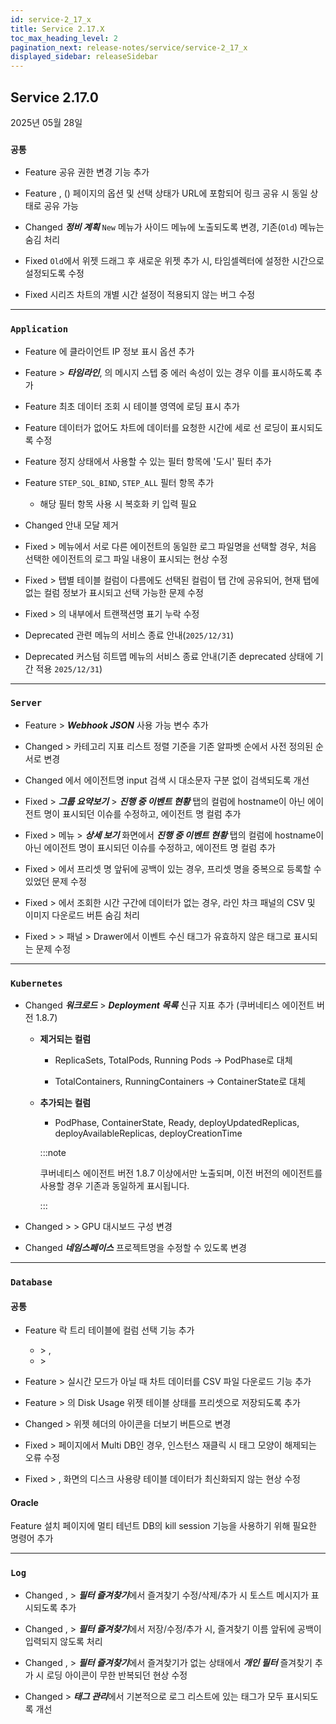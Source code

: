 ```yaml
---
id: service-2_17_x
title: Service 2.17.X
toc_max_heading_level: 2
pagination_next: release-notes/service/service-2_17_x
displayed_sidebar: releaseSidebar
---
```


## Service 2.17.0

2025년 05월 28일 

<div class='indentTab'>

### `공통`

- <Status priority='1'>Feature</Status> <Cmdname sid="side_flexboard" className="uitext" /> 공유 권한 변경 기능 추가

- <Status priority='1'>Feature</Status> <Cmdname sid="side_integratedRealtimeAlert" className="uitext" />, <Cmdname sid="side_projectMember" className="uitext" />(<Cmdname sid="side_integratedGroupManagement" className="uitext" />) 페이지의 옵션 및 선택 상태가 URL에 포함되어 링크 공유 시 동일 상태로 공유 가능

- <Status priority='1'>Changed</Status> ***정비 계획*** <code class="newfunc">New</code> 메뉴가 사이드 메뉴에 노출되도록 변경, 기존(<code class="oldfunc">Old</code>) 메뉴는 숨김 처리

- <Status priority='0'>Fixed</Status> <Cmdname sid="side_metricsChart" className="uitext" /> <code class="oldfunc">Old</code>에서 위젯 드래그 후 새로운 위젯 추가 시, 타임셀렉터에 설정한 시간으로 설정되도록 수정

- <Status priority='0'>Fixed</Status> 시리즈 차트의 개별 시간 설정이 적용되지 않는 버그 수정

---

### `Application`

- <Status priority='1'>Feature</Status> <Cmdname sid="TTL06377" className="uitext" /> <Cmdname sid="BTN07120" className="uitext" />에 클라이언트 IP 정보 표시 옵션 추가

- <Status priority='1'>Feature</Status> <Cmdname sid="TTL06209" className="uitext" /> > ***타임라인***, <Cmdname sid="TTL06126" className="uitext" />의 메시지 스텝 중 에러 속성이 있는 경우 이를 표시하도록 추가

- <Status priority='1'>Feature</Status> <Cmdname sid="transaction_map" className="uitext" /> 최초 데이터 조회 시 테이블 영역에 로딩 표시 추가

- <Status priority='1'>Feature</Status> <Cmdname sid="transaction_map" className="uitext" /> 데이터가 없어도 차트에 데이터를 요청한 시간에 세로 선 로딩이 표시되도록 수정

- <Status priority='1'>Feature</Status> <Cmdname sid="transaction_map" className="uitext" /> 정지 상태에서 사용할 수 있는 필터 항목에 '도시' 필터 추가

- <Status priority='1'>Feature</Status> <Cmdname sid="transaction_map" className="uitext" /> `STEP_SQL_BIND`, `STEP_ALL` 필터 항목 추가
    - 해당 필터 항목 사용 시 복호화 키 입력 필요

- <Status priority='1'>Changed</Status> <Cmdname sid="transaction_map" className="uitext" /> 안내 모달 제거

- <Status priority='0'>Fixed</Status> <Cmdname sid="side_agentsConfiguration" className="uitext" /> &gt; <Cmdname sid="side_agentLog" className="uitext" /> 메뉴에서 서로 다른 에이전트의 동일한 로그 파일명을 선택할 경우, 처음 선택한 에이전트의 로그 파일 내용이 표시되는 현상 수정

- <Status priority='0'>Fixed</Status> <Cmdname sid="side_analysis" className="uitext" /> &gt; <Cmdname sid="side_stack" className="uitext" /> 탭별 테이블 컬럼이 다름에도 선택된 컬럼이 탭 간에 공유되어, 현재 탭에 없는 컬럼 정보가 표시되고 선택 가능한 문제 수정

- <Status priority='0'>Fixed</Status> <Cmdname sid="side_statistics" className="uitext" /> &gt; <Cmdname sid="side_tx" className="uitext" />의 <Cmdname sid="TTL08868" className="uitext" /> 내부에서 트랜잭션명 표기 누락 수정

- <Status priority='1'>Deprecated</Status> <Cmdname sid="side_topology" className="uitext" /> 관련 메뉴의 서비스 종료 안내(`2025/12/31`)

- <Status priority='1'>Deprecated</Status> 커스텀 히트맵 메뉴의 서비스 종료 안내(기존 deprecated 상태에 기간 적용 `2025/12/31`)

---

### `Server`

- <Status priority='1'>Feature</Status> <Cmdname sid="eventNoti" className="uitext" /> &gt; ***Webhook JSON*** 사용 가능 변수 추가

- <Status priority='1'>Changed</Status> <Cmdname sid="side_lab" className="uitext" /> &gt; <Cmdname sid="side_serverMetricsExplorer" className="uitext" /> 카테고리 지표 리스트 정렬 기준을 기존 알파벳 순에서 사전 정의된 순서로 변경 

- <Status priority='1'>Changed</Status> <Cmdname sid="side_serverList" className="uitext" />에서 에이전트명 input 검색 시 대소문자 구분 없이 검색되도록 개선

- <Status priority='0'>Fixed</Status> <Cmdname sid="side_dashboard" className="uitext" /> &gt; ***그룹 요약보기*** &gt; ***진행 중 이벤트 현황*** 탭의 <Cmdname sid="TTL08086" className="uitext" /> 컬럼에 hostname이 아닌 에이전트 명이 표시되던 이슈를 수정하고, 에이전트 명 컬럼 추가 

- <Status priority='0'>Fixed</Status> <Cmdname sid="side_dashboard" className="uitext" /> &gt; <Cmdname sid="side_serverInventoryMap" className="uitext" /> 메뉴 &gt; ***상세 보기*** 화면에서 ***진행 중 이벤트 현황*** 탭의 <Cmdname sid="TTL08086" className="uitext" /> 컬럼에 hostname이 아닌 에이전트 명이 표시되던 이슈를 수정하고, 에이전트 명 컬럼 추가

- <Status priority='0'>Fixed</Status> <Cmdname sid="side_serverList" className="uitext" /> &gt; <Cmdname sid="column_settings" className="uitext" />에서 프리셋 명 앞뒤에 공백이 있는 경우, 프리셋 명을 중복으로 등록할 수 있었던 문제 수정

- <Status priority='0'>Fixed</Status> <Cmdname sid="side_serverList" className="uitext" /> &gt; <Cmdname sid="side_serverDetail" className="uitext" />에서 조회한 시간 구간에 데이터가 없는 경우, 라인 차크 패널의 CSV 및 이미지 다운로드 버튼 숨김 처리

- <Status priority='0'>Fixed</Status> <Cmdname sid="side_serverList" className="uitext" /> &gt; <Cmdname sid="side_serverDetail" className="uitext" /> &gt; <Cmdname sid="server_info" className="uitext" /> 패널 &gt; <Cmdname sid="server_alert_list" className="uitext" /> Drawer에서 이벤트 수신 태그가 유효하지 않은 태그로 표시되는 문제 수정

---

### `Kubernetes`

- <Status priority='1'>Changed</Status> ***워크로드*** > ***Deployment 목록*** 신규 지표 추가 (쿠버네티스 에이전트 버전 1.8.7)

    - **제거되는 컬럼**

        - ReplicaSets, TotalPods, Running Pods → PodPhase로 대체

        - TotalContainers, RunningContainers → ContainerState로 대체

    - **추가되는 컬럼**

        - PodPhase, ContainerState, Ready, deployUpdatedReplicas, deployAvailableReplicas, deployCreationTime

        :::note 

        쿠버네티스 에이전트 버전 1.8.7 이상에서만 노출되며, 이전 버전의 에이전트를 사용할 경우 기존과 동일하게 표시됩니다.

        :::

- <Status priority='1'>Changed</Status> <Cmdname sid="sitemap" className="uitext" /> &gt; <Cmdname sid="dashboard" className="uitext" /> &gt; <UI>GPU 대시보드</UI> 구성 변경

- <Status priority='1'>Changed</Status> ***네임스페이스*** 프로젝트명을 수정할 수 있도록 변경

---

### `Database`

#### 공통

- <Status priority='1'>Feature</Status> 락 트리 테이블에 컬럼 선택 기능 추가 

    - <Cmdname sid="side_dashboard" className="uitext" /> &gt; <Cmdname sid="side_dbMonitoring" className="uitext" />,  <Cmdname sid="side_multiInstance" className="uitext" />
    - <Cmdname sid="side_analysis" className="uitext" /> &gt; <Cmdname sid="side_dbLockTree" className="uitext" />

- <Status priority='1'>Feature</Status> <Cmdname sid="side_dashboard" className="uitext" /> &gt; <Cmdname sid="side_dbMonitoring" className="uitext" /> 실시간 모드가 아닐 때 차트 데이터를 CSV 파일 다운로드 기능 추가

- <Status priority='1'>Feature</Status> <Cmdname sid="side_dashboard" className="uitext" /> &gt; <Cmdname sid="side_multiInstance" className="uitext" />의 Disk Usage 위젯 테이블 상태를 프리셋으로 저장되도록 추가

- <Status priority='1'>Changed</Status> <Cmdname sid="side_dashboard" className="uitext" /> &gt; <Cmdname sid="side_dbMonitoring" className="uitext" /> 위젯 헤더의 아이콘을 더보기 버튼으로 변경

- <Status priority='0'>Fixed</Status> <Cmdname sid="side_dashboard" className="uitext" /> &gt; <Cmdname sid="side_dbMonitoring" className="uitext" /> 페이지에서 Multi DB인 경우, 인스턴스 재클릭 시 태그 모양이 해제되는 오류 수정

- <Status priority='0'>Fixed</Status> <Cmdname sid="side_reportStat" className="uitext" /> &gt; <Cmdname sid="side_dbSize" className="uitext" />, <Cmdname sid="side_tableSpace" className="uitext" /> 화면의 디스크 사용량 테이블 데이터가 최신화되지 않는 현상 수정

#### Oracle 

<Status priority='1'>Feature</Status> 설치 페이지에 멀티 테넌트 DB의 kill session 기능을 사용하기 위해 필요한 명령어 추가

---

### `Log`

- <Status priority='1'>Changed</Status> <Cmdname sid="side_logTail" className="uitext" />, <Cmdname sid="side_logSearch" className="uitext" /> &gt; ***필터 즐겨찾기***에서 즐겨찾기 수정/삭제/추가 시 토스트 메시지가 표시되도록 추가

- <Status priority='1'>Changed</Status> <Cmdname sid="side_logTail" className="uitext" />, <Cmdname sid="side_logSearch" className="uitext" /> &gt; ***필터 즐겨찾기***에서 저장/수정/추가 시, 즐겨찾기 이름 앞뒤에 공백이 입력되지 않도록 처리

- <Status priority='1'>Changed</Status> <Cmdname sid="side_logTail" className="uitext" />, <Cmdname sid="side_logSearch" className="uitext" /> &gt; ***필터 즐겨찾기***에서 즐겨찾기가 없는 상태에서 ***개인 필터*** 즐겨찾기 추가 시 로딩 아이콘이 무한 반복되던 현상 수정

- <Status priority='1'>Changed</Status> <Cmdname sid="ITM08349" className="uitext" /> &gt; ***태그 관리***에서 기본적으로 로그 리스트에 있는 태그가 모두 표시되도록 개선

</div>